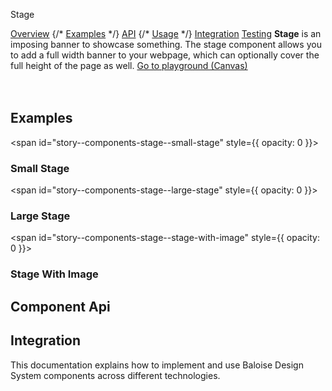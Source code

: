 
<bal-doc-banner id="story--components-stage--basic">Stage</bal-doc-banner>

<bal-doc-tabs>
  <a href="#story--components-stage--basic">Overview</a>
  {/* <a href="#examples">Examples</a> */}
  <a href="#component-api">API</a>
  {/* <a href="#usage">Usage</a> */}
  <a href="#integration">Integration</a>
  <a href="#testing">Testing</a>
</bal-doc-tabs>

<bal-doc-lead>
  <b>Stage</b> is an imposing banner to showcase something. The stage component allows you to add a full width banner to
  your webpage, which can optionally cover the full height of the page as well.
</bal-doc-lead>

<Canvas withSource="open">
  <Story id="components-stage--basic" />
</Canvas>

<bal-doc-app>
  <bal-button-group class="mb-large" position="center">
    <a class="button is-primary" href="?path=/story/components-stage--simple-stage">
      Go to playground (Canvas)
    </a>
    <bal-doc-stackblitz template={Basic.parameters.docs.source.code} modules="stage"></bal-doc-stackblitz>
  </bal-button-group>
</bal-doc-app>

<br />
<br />
<br />

## Examples

<span id="story--components-stage--small-stage" style={{ opacity: 0 }}></span>

### Small Stage

<Canvas>
  <Story id="components-stage--small-stage" />
</Canvas>

<span id="story--components-stage--large-stage" style={{ opacity: 0 }}></span>

### Large Stage

<Canvas>
  <Story id="components-stage--large-stage" />
</Canvas>

<span id="story--components-stage--stage-with-image" style={{ opacity: 0 }}></span>

### Stage With Image

<Canvas>
  <Story id="components-stage--stage-with-image" />
</Canvas>

## Component Api

<Description markdown={readme} />

## Integration

This documentation explains how to implement and use Baloise Design System components across different technologies.

<bal-doc-link-list>
  <a href="?path=/docs/development-getting-started-html5-overview--page">
    <bal-doc-link-list-item template="html5"></bal-doc-link-list-item>
  </a>
  <a href="?path=/docs/development-getting-started-vue-overview--page">
    <bal-doc-link-list-item template="vue"></bal-doc-link-list-item>
  </a>
  <a href="?path=/docs/development-getting-started-angular-overview--page">
    <bal-doc-link-list-item template="angular"></bal-doc-link-list-item>
  </a>
  <a href="?path=/docs/development-getting-started-react-overview--page">
    <bal-doc-link-list-item template="react"></bal-doc-link-list-item>
  </a>
</bal-doc-link-list>

<br />


<Description markdown={testing} />

<bal-doc-github link="/components/bal-stage/stories/bal-stage.docs.mdx"></bal-doc-github>
